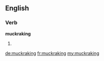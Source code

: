 ==English==

===Verb===
'''muckraking'''

# {{present participle of|[[muckrake]]}}

[[de:muckraking]]
[[fr:muckraking]]
[[my:muckraking]]